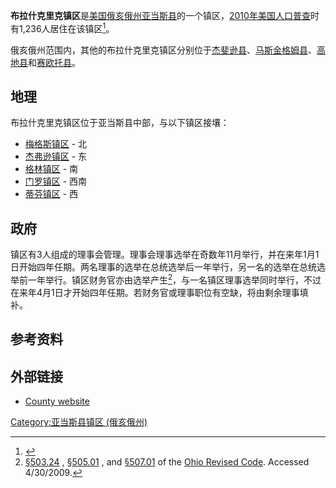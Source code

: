 {{Infobox settlement
|official_name            = 布拉什克里克镇区
|settlement_type          = [[镇区_(美国)|镇区]]
|nickname                 = 
|motto                    =

<!-- Images -->
|image_skyline            = LynxOH2.JPG
|imagesize                = 250px
|image_caption            = [[125号俄亥俄州道|125号俄亥俄州道]]
|image_flag               = 
|image_seal               =

<!-- Maps -->
|image_map                = Map of Adams County Ohio Highlighting Brush Creek Township.png
|mapsize                  = 250px
|map_caption              = 布拉什克里克镇区在亚当斯县的位置
|image_map1               = 
|mapsize1                 = 
|map_caption1             =

<!-- Location -->
|coordinates_display      = inline,title
|coordinates_region       = US-OH
|subdivision_type         = [[世界政區索引|国家]]
|subdivision_name         = [[美国|美国]]
|subdivision_type1        = [[美国行政区划|州份]]
|subdivision_name1        = [[俄亥俄州|俄亥俄州]]
|subdivision_type2        = [[俄亥俄州行政区划|县]]
|subdivision_name2        = [[亚当斯县_(俄亥俄州)|亚当斯县]]

<!-- Government -->
|government_footnotes     = 
|government_type          = 
|leader_title             = 
|leader_name              = 
|leader_title1            = 
|leader_name1             = 
|established_title        = 
|established_date         =

<!-- Area -->
|unit_pref                = Imperial
|area_footnotes           = 
|area_magnitude           = 
|area_total_km2           = 107.47
|area_land_km2            = 107.43
|area_water_km2           = 0.04
|area_total_sq_mi         = 
|area_land_sq_mi          = 
|area_water_sq_mi         =

<!-- Population -->
|population_as_of         = [[2010_United_States_Census|2010]]
|population_footnotes     = 
|population_total         = 1236
|population_density_km2   = 11.5
|population_density_sq_mi =

<!-- General information -->
|timezone                 = [[北美东部时区|东部（EST）]]
|utc_offset               = -5
|timezone_DST             = EDT
|utc_offset_DST           = -4
|elevation_footnotes      = <ref name="GR3">{{cite web|url=http://geonames.usgs.gov|accessdate=2008-01-31|title=US Board on Geographic Names|publisher=[[United_States_Geological_Survey|United States Geological Survey]]|date=2007-10-25|archive-date=2012-02-26|archive-url=https://www.webcitation.org/65jET5cdV?url=http://geonames.usgs.gov/|dead-url=no}}</ref>
|elevation_m              = 349
|elevation_ft             = 1145
|latd = 38 |latm = 48 |lats = 13 |latNS = N
|longd = 83 |longm = 23 |longs = 48 |longEW = W

<!-- Area/postal codes & others -->
|postal_code_type         = 
|postal_code              = 
|area_code                = 
|blank_name               = [[聯邦資料處理標準|FIPS代码]]
|blank_info               = 39-09722<ref name="GR2">{{cite web|url=http://factfinder2.census.gov|publisher=[[United_States_Census_Bureau|United States Census Bureau]]|accessdate=2008-01-31|title=American FactFinder|archive-date=2013-09-11|archive-url=https://web.archive.org/web/20130911234518/http://factfinder2.census.gov/|dead-url=no}}</ref>
|blank1_name              = [[地名信息系统|地名信息系统]]特征识别码
|blank1_info              = 1085675<ref name="GR3" />
|website                  = 
|footnotes                = 
}}
'''布拉什克里克镇区'''是[[美国|美国]][[俄亥俄州|俄亥俄州]][[亚当斯县_(俄亥俄州)|亚当斯县]]的一个镇区，[[2010年美国人口普查|2010年美国人口普查]]时有1,236人居住在该镇区<ref name="Census 2010">{{cite web| url=http://factfinder2.census.gov/bkmk/table/1.0/en/DEC/10_DP/G001/0600000US3900109722| title=Geographic Identifiers: 2010 Demographic Profile Data (G001): Brush Creek township, Adams County, Ohio| publisher=U.S. Census Bureau, American Factfinder| accessdate=July 5, 2013}}</ref>。

俄亥俄州范围内，其他的布拉什克里克镇区分别位于[[布拉什克里克镇区_(俄亥俄州杰斐逊县)|杰斐逊县]]、[[布拉什克里克镇区_(俄亥俄州杰马斯金格姆县)|马斯金格姆县]]、[[布拉什克里克镇区_(俄亥俄州高地县)|高地县]]和[[布拉什克里克镇区_(俄亥俄州赛欧托县)|赛欧托县]]。

==地理==
布拉什克里克镇区位于亚当斯县中部，与以下镇区接壤：
*[[梅格斯镇区_(俄亥俄州亚当斯县)|梅格斯镇区]] - 北
*[[杰弗逊镇区_(俄亥俄州亚当斯县)|杰弗逊镇区]] - 东
*[[格林镇区_(俄亥俄州亚当斯县)|格林镇区]] - 南
*[[门罗镇区_(俄亥俄州亚当斯县)|门罗镇区]] - 西南
*[[蒂芬镇区_(俄亥俄州亚当斯县)|蒂芬镇区]] - 西

==政府==
镇区有3人组成的理事会管理。理事会理事选举在奇数年11月举行，并在来年1月1日开始四年任期。两名理事的选举在总统选举后一年举行，另一名的选举在总统选举前一年举行。镇区财务官亦由选举产生<ref>[http://codes.ohio.gov/orc/503.24 §503.24] {{Wayback|url=http://codes.ohio.gov/orc/503.24 |date=20090721175921 }}, [http://codes.ohio.gov/orc/505.01 §505.01] {{Wayback|url=http://codes.ohio.gov/orc/505.01 |date=20081231032851 }}, and [http://codes.ohio.gov/orc/507.01 §507.01] {{Wayback|url=http://codes.ohio.gov/orc/507.01 |date=20090721175216 }} of the [[Ohio_Revised_Code|Ohio Revised Code]]. Accessed 4/30/2009.</ref>，与一名镇区理事选举同时举行，不过在来年4月1日才开始四年任期。若财务官或理事职位有空缺，将由剩余理事填补。

==参考资料==
{{reflist}}

==外部链接==
*[http://www.adamscountyohio.com County website] {{Wayback|url=http://www.adamscountyohio.com/ |date=20141028181534 }}

{{Adams County, Ohio}}

[[Category:亚当斯县镇区_(俄亥俄州)|Category:亚当斯县镇区 (俄亥俄州)]]
